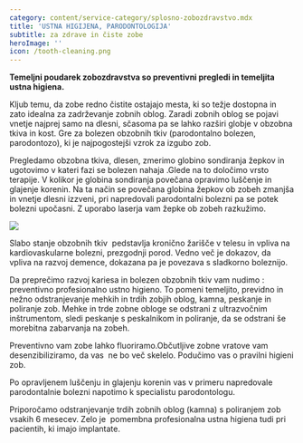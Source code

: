 ```yaml
---
category: content/service-category/splosno-zobozdravstvo.mdx
title: 'USTNA HIGIJENA, PARODONTOLOGIJA'
subtitle: za zdrave in čiste zobe
heroImage: ''
icon: /tooth-cleaning.png
---
```


**Temeljni poudarek zobozdravstva so preventivni pregledi in temeljita ustna higiena.**


Kljub temu, da zobe redno čistite ostajajo mesta, ki so težje dostopna in zato idealna za zadrževanje zobnih oblog. Zaradi zobnih oblog se pojavi vnetje najprej samo na dlesni, sčasoma pa se lahko razširi globje v obzobna tkiva in kost. Gre za bolezen obzobnih tkiv (parodontalno bolezen, parodontozo), ki je najpogostejši vzrok za izgubo zob.


Pregledamo obzobna tkiva, dlesen,  zmerimo globino sondiranja žepkov in ugotovimo v kateri fazi se bolezen nahaja .Glede na to določimo vrsto terapije. V kolikor je globina sondiranja povečana opravimo luščenje in glajenje korenin. Na ta način se povečana globina žepkov ob zobeh zmanjša in vnetje dlesni izzveni, pri napredovali parodontalni bolezni pa se potek bolezni upočasni. Z uporabo laserja vam žepke ob zobeh razkužimo.

![](/periolowres.png)

Slabo stanje obzobnih tkiv  pedstavlja kronično žarišče v telesu in vpliva na kardiovaskularne bolezni, prezgodnji porod. Vedno več je dokazov, da vpliva na razvoj demence, dokazana pa je povezava s sladkorno boleznijo.

Da preprečimo razvoj kariesa in bolezen obzobnih tkiv vam nudimo :
preventivno profesionalno ustno higieno. To pomeni temeljito, previdno in nežno odstranjevanje mehkih in trdih zobjih oblog, kamna, peskanje in poliranje zob.
Mehke in trde zobne obloge se odstrani z ultrazvočnim inštrumentom, sledi peskanje s peskalnikom in poliranje, da se odstrani še morebitna zabarvanja na zobeh.

Preventivno vam zobe lahko fluoriramo.Občutljive zobne vratove vam desenzibiliziramo, da vas  ne bo več skelelo.
Podučimo vas o pravilni higieni zob.

Po opravljenem luščenju in glajenju korenin vas v primeru napredovale parodontalnie bolezni napotimo k specialistu parodontologu.

Priporočamo odstranjevanje trdih zobnih oblog (kamna) s poliranjem zob vsakih 6 mesecev. Zelo je  pomembna profesionalna ustna higiena tudi pri pacientih, ki imajo implantate.
